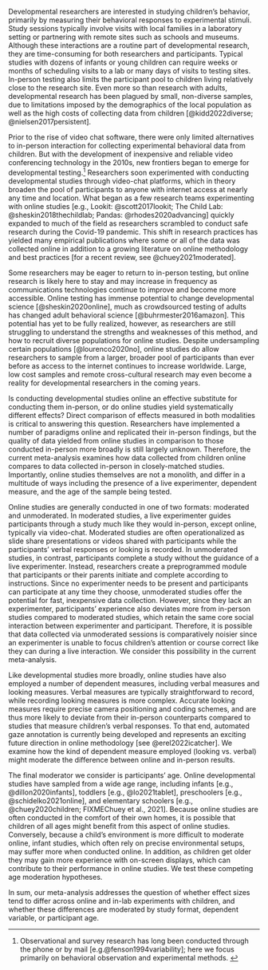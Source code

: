 Developmental researchers are interested in studying children’s behavior, primarily by measuring their behavioral responses to experimental stimuli. Study sessions typically involve visits with local families in a laboratory setting or partnering with remote sites such as schools and museums. Although these interactions are a routine part of developmental research, they are time-consuming for both researchers and participants. Typical studies with dozens of infants or young children can require weeks or months of scheduling visits to a lab or many days of visits to testing sites. In-person testing also limits the participant pool to children living relatively close to the research site. Even more so than research with adults, developmental research has been plagued by small, non-diverse samples, due to limitations imposed by the demographics of the local population as well as the high costs of collecting data from children [@kidd2022diverse; @nielsen2017persistent]. 

Prior to the rise of video chat software, there were only limited alternatives to in-person interaction for collecting experimental behavioral data from children. But with the development of inexpensive and reliable video conferencing technology in the 2010s, new frontiers began to emerge for developmental testing.^[Observational and survey research has long been conducted through the phone or by mail [e.g.@fenson1994variability]; here we focus primarily on behavioral observation and experimental methods. 
] Researchers soon experimented with conducting developmental studies through video-chat platforms, which in theory broaden the pool of participants to anyone with internet access at nearly any time and location. What began as a few research teams experimenting with online studies [e.g., Lookit: @scott2017lookit; The Child Lab: @sheskin2018thechildlab; Pandas: @rhodes2020advancing] quickly expanded to much of the field as researchers scrambled to conduct safe research during the Covid-19 pandemic. This shift in research practices has yielded many empirical publications where some or all of the data was collected online in addition to a growing literature on online methodology and best practices [for a recent review, see @chuey2021moderated]. 

Some researchers may be eager to return to in-person testing, but online research is likely here to stay and may increase in frequency as communications technologies continue to improve and become more accessible. Online testing has immense potential to change developmental science [@sheskin2020online], much as crowdsourced testing of adults has changed adult behavioral science [@buhrmester2016amazon]. This potential has yet to be fully realized, however, as researchers are still struggling to understand the strengths and weaknesses of this method, and how to recruit diverse populations for online studies. Despite undersampling certain populations [@lourenco2020no], online studies do allow researchers to sample from a larger, broader pool of participants than ever before as access to the internet continues to increase worldwide. Large, low cost samples and remote cross-cultural research may even become a reality for developmental researchers in the coming years.

Is conducting developmental studies online an effective substitute for conducting them in-person, or do online studies yield systematically different effects? Direct comparison of effects measured in both modalities is critical to answering this question. Researchers have implemented a number of paradigms online and replicated their in-person findings, but the quality of data yielded from online studies in comparison to those conducted in-person more broadly is still largely unknown. Therefore, the current meta-analysis examines how data collected from children online compares to data collected in-person in closely-matched studies. Importantly, online studies themselves are not a monolith, and differ in a multitude of ways including the presence of a live experimenter, dependent measure, and the age of the sample being tested. 

Online studies are generally conducted in one of two formats: moderated and unmoderated. In moderated studies, a live experimenter guides participants through a study much like they would in-person, except online, typically via video-chat. Moderated studies are often operationalized as slide share presentations or videos shared with participants while the participants’ verbal responses or looking is recorded. In unmoderated studies, in contrast, participants complete a study without the guidance of a live experimenter. Instead, researchers create a preprogrammed module that participants or their parents initiate and complete according to instructions. Since no experimenter needs to be present and participants can participate at any time they choose, unmoderated studies offer the potential for fast, inexpensive data collection. However, since they lack an experimenter, participants’ experience also deviates more from in-person studies compared to moderated studies, which retain the same core social interaction between experimenter and participant. Therefore, it is possible that data collected via unmoderated sessions is comparatively noisier since an experimenter is unable to focus children’s attention or course correct like they can during a live interaction. We consider this possibility in the current meta-analysis.

Like developmental studies more broadly, online studies have also employed a number of dependent measures, including verbal measures  and looking measures. Verbal measures are typically straightforward to record, while recording looking measures is more complex. Accurate looking measures require precise camera positioning and coding schemes, and are thus more likely to deviate from their in-person counterparts compared to studies that measure children’s verbal responses. To that end, automated gaze annotation is currently being developed and represents an exciting future direction in online methodology [see @erel2022icatcher]. We examine how the kind of dependent measure employed (looking vs. verbal) might moderate the difference between online and in-person results.

The final moderator we consider is participants’ age. Online developmental studies have sampled from a wide age range, including infants [e.g., @dillon2020infants], toddlers [e.g., @lo2021tablet], preschoolers [e.g., @schidelko2021online], and elementary schoolers [e.g., @chuey2020children; FIXMEChuey et al., 2021]. Because online studies are often conducted in the comfort of their own homes, it is possible that children of all ages might benefit from this aspect of online studies. Conversely, because a child’s environment is more difficult to moderate online, infant studies, which often rely on precise environmental setups, may suffer more when conducted online. In addition, as children get older they may gain more experience with on-screen displays, which can contribute to their performance in online studies. We test these competing age moderation hypotheses. 

In sum, our meta-analysis addresses the question of whether effect sizes tend to differ across online and in-lab experiments with children, and whether these differences are moderated by study format, dependent variable, or participant age. 


